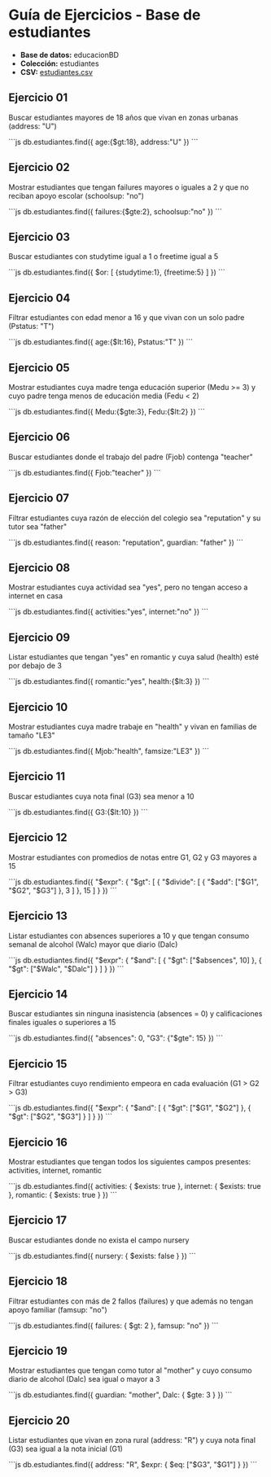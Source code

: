 # Guía de Ejercicios - Base de estudiantes

- **Base de datos:** educacionBD
- **Colección:** estudiantes
- **CSV:** [estudiantes.csv](/inacap/ti3v32/data/estudiantes.csv)

## Ejercicio 01
Buscar estudiantes mayores de 18 años que vivan en zonas urbanas (address: "U") 

<Solution>
```js
db.estudiantes.find({ 
    age:{$gt:18}, 
    address:"U" 
}) 
```
</Solution>

## Ejercicio 02
Mostrar estudiantes que tengan failures mayores o iguales a 2 y que no reciban apoyo escolar (schoolsup: "no")

<Solution>
```js
db.estudiantes.find({ 
    failures:{$gte:2}, 
    schoolsup:"no" 
}) 
```
</Solution>

## Ejercicio 03
Buscar estudiantes con studytime igual a 1 o freetime igual a 5

<Solution>
```js
db.estudiantes.find({ 
    $or: [ 
        {studytime:1}, 
        {freetime:5} 
    ] 
}) 
```
</Solution>

## Ejercicio 04
Filtrar estudiantes con edad menor a 16 y que vivan con un solo padre (Pstatus: "T")

<Solution>
```js
db.estudiantes.find({ 
    age:{$lt:16}, 
    Pstatus:"T"
})
```
</Solution>

## Ejercicio 05
Mostrar estudiantes cuya madre tenga educación superior (Medu >= 3) y cuyo padre tenga menos de educación media (Fedu < 2)

<Solution>
```js
db.estudiantes.find({ 
    Medu:{$gte:3}, 
    Fedu:{$lt:2} 
}) 
```
</Solution>

## Ejercicio 06
Buscar estudiantes donde el trabajo del padre (Fjob) contenga "teacher"

<Solution>
```js
db.estudiantes.find({ Fjob:"teacher" }) 
```
</Solution>

## Ejercicio 07
Filtrar estudiantes cuya razón de elección del colegio sea "reputation" y su tutor sea "father"

<Solution>
```js
db.estudiantes.find({  
    reason: "reputation", 
    guardian: "father" 
}) 
```
</Solution>

## Ejercicio 08
Mostrar estudiantes cuya actividad sea "yes", pero no tengan acceso a internet en casa

<Solution>
```js
db.estudiantes.find({ 
    activities:"yes", 
    internet:"no" 
}) 
```
</Solution>

## Ejercicio 09
Listar estudiantes que tengan "yes" en romantic y cuya salud (health) esté por debajo de 3

<Solution>
```js
db.estudiantes.find({ 
    romantic:"yes", 
    health:{$lt:3} 
}) 
```
</Solution>

## Ejercicio 10
Mostrar estudiantes cuya madre trabaje en "health" y vivan en familias de tamaño "LE3"

<Solution>
```js
db.estudiantes.find({ 
    Mjob:"health", 
    famsize:"LE3" 
}) 
```
</Solution>

## Ejercicio 11
Buscar estudiantes cuya nota final (G3) sea menor a 10

<Solution>
```js
db.estudiantes.find({ G3:{$lt:10} }) 
```
</Solution>

## Ejercicio 12
Mostrar estudiantes con promedios de notas entre G1, G2 y G3 mayores a 15

<Solution>
```js
db.estudiantes.find({
    "$expr": {
        "$gt": [
            { "$divide": [ { "$add": ["$G1", "$G2", "$G3"] }, 3 ] },
            15
        ]
    }
})
```
</Solution>


## Ejercicio 13
Listar estudiantes con absences superiores a 10 y que tengan consumo semanal de alcohol (Walc) mayor que diario (Dalc)

<Solution>
```js
db.estudiantes.find({
    "$expr": {
        "$and": [
            { "$gt": ["$absences", 10] },
            { "$gt": ["$Walc", "$Dalc"] }
        ]
    }
})
```
</Solution>

## Ejercicio 14
Buscar estudiantes sin ninguna inasistencia (absences = 0) y calificaciones finales iguales o superiores a 15

<Solution>
```js
db.estudiantes.find({
    "absences": 0,
    "G3": {"$gte": 15}
})
```
</Solution>

## Ejercicio 15
Filtrar estudiantes cuyo rendimiento empeora en cada evaluación (G1 > G2 > G3)

<Solution>
```js
db.estudiantes.find({
    "$expr": {
        "$and": [
            { "$gt": ["$G1", "$G2"] },
            { "$gt": ["$G2", "$G3"] }
        ]
    }
})
```
</Solution>

## Ejercicio 16
Mostrar estudiantes que tengan todos los siguientes campos presentes: activities, internet, romantic

<Solution>
```js
db.estudiantes.find({
    activities: { $exists: true },
    internet: { $exists: true },
    romantic: { $exists: true }
})
```
</Solution>

## Ejercicio 17
Buscar estudiantes donde no exista el campo nursery

<Solution>
```js
db.estudiantes.find({
    nursery: { $exists: false }
})
```
</Solution>

## Ejercicio 18
Filtrar estudiantes con más de 2 fallos (failures) y que además no tengan apoyo familiar (famsup: "no")

<Solution>
```js
db.estudiantes.find({
    failures: { $gt: 2 },
    famsup: "no"
})
```
</Solution>

## Ejercicio 19
Mostrar estudiantes que tengan como tutor al "mother" y cuyo consumo diario de alcohol (Dalc) sea igual o mayor a 3

<Solution>
```js
db.estudiantes.find({
    guardian: "mother",
    Dalc: { $gte: 3 }
})
```
</Solution>

## Ejercicio 20
Listar estudiantes que vivan en zona rural (address: "R") y cuya nota final (G3) sea igual a la nota inicial (G1)

<Solution>
```js
db.estudiantes.find({
    address: "R",
    $expr: { $eq: ["$G3", "$G1"] }
})
```
</Solution>
